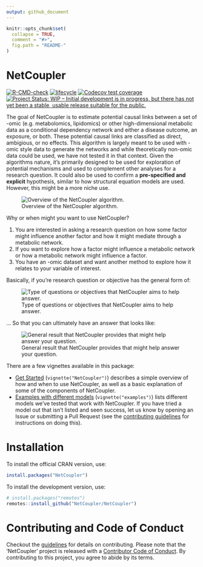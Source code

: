```yaml
---
output: github_document
---
```


<!-- README.md is generated from README.Rmd. Please edit that file -->

```r
knitr::opts_chunk$set(
  collapse = TRUE,
  comment = "#>",
  fig.path = "README-"
)
```

# NetCoupler

<!-- badges: start -->
[![R-CMD-check](https://github.com/NetCoupler/NetCoupler/workflows/R-CMD-check/badge.svg)](https://github.com/NetCoupler/NetCoupler/actions)
[![lifecycle](https://img.shields.io/badge/lifecycle-experimental-orange.svg)](https://www.tidyverse.org/lifecycle/#experimental)
[![Codecov test coverage](https://codecov.io/gh/NetCoupler/NetCoupler/branch/main/graph/badge.svg)](https://codecov.io/gh/NetCoupler/NetCoupler?branch=main)
[![Project Status: WIP – Initial development is in progress, but there has not yet been a stable, usable release suitable for the public.](https://www.repostatus.org/badges/latest/wip.svg)](https://www.repostatus.org/#wip)
<!-- badges: end -->

The goal of NetCoupler is to estimate potential causal links between a set of
-omic (e.g. metabolomics, lipidomics) or other high-dimensional metabolic data
as a conditional dependency network and either a disease outcome, an exposure,
or both. These potential causal links are classified as direct, ambigious, or
no effects. This algorithm is largely meant to be used with -omic style
data to generate the networks and while theoretically non-omic data could be
used, we have not tested it in that context. Given the algorithms nature,
it's primarily designed to be used for exploration of potential mechanisms
and used to complement other analyses for a research question. It could also
be used to confirm a **pre-specified and explicit** hypothesis, similar to how
structural equation models are used. However, this might be a more niche use.

![Overview of the NetCoupler algorithm.](vignettes/algorithm.svg)

Why or when might you want to use NetCoupler?

1. You are interested in asking a research question on how some factor might influence
another factor and how it might mediate through a metabolic network.
1. If you want to explore how a factor might influence a metabolic network or
how a metabolic network might influence a factor.
1. You have an -omic dataset and want another method to explore how it relates
to your variable of interest.

Basically, if you're research question or objective has the general form of:

![Type of questions or objectives that NetCoupler aims to help answer.](vignettes/aim-question.png)

... So that you can ultimately have an answer that looks like:

![General result that NetCoupler provides that might help answer your question.](vignettes/aim-output.png)

There are a few vignettes available in this package:

- [Get Started](vignette/NetCoupler.Rmd) (`vignette("NetCoupler")`)
describes a simple overview of how and when to use NetCoupler, as well as a
basic explanation of some of the components of NetCoupler.
- [Examples with different models](vignettes/articles/examples.Rmd)
(`vignette("examples")`) lists different models we've tested that work with
NetCoupler. If you have tried a model out that isn't listed and seen success,
let us know by opening an Issue or submitting a Pull Request (see the 
[contributing guidelines](.github/CONTRIBUTING.md) for instructions on doing this).
<!-- TODO: Add link to description vignette when its done -->

# Installation

To install the official CRAN version, use:

```r
install.packages("NetCoupler")
```

To install the development version, use:

```r
# install.packages("remotes")
remotes::install_github("NetCoupler/NetCoupler")
```

# Contributing and Code of Conduct

Checkout the [guidelines](.github/CONTRIBUTING.md) for details on contributing.
Please note that the 'NetCoupler' project is released with a
[Contributor Code of Conduct](CODE_OF_CONDUCT.md).
By contributing to this project, you agree to abide by its terms.
